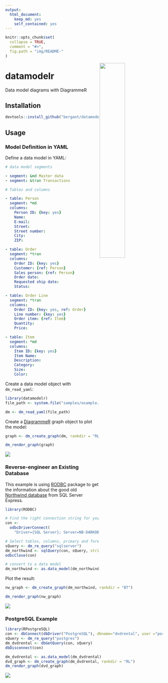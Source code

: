 ```yaml
---
output: 
  html_document: 
    keep_md: yes
    self_contained: yes
---
```


```r
knitr::opts_chunk$set(
  collapse = TRUE,
  comment = "#>",
  fig.path = "img/README-"
)
```

<img width="40%" align="right" src="img/sample.png" />

# datamodelr
Data model diagrams with DiagrammeR

## Installation

```r
devtools::install_github("bergant/datamodelr")
```


## Usage

### Model Definition in YAML

Define a data model in YAML:

```yaml
# data model segments

- segment: &md Master data
- segment: &tran Transactions

# Tables and columns

- table: Person
  segment: *md
  columns:
    Person ID: {key: yes}
    Name:
    E-mail:
    Street:
    Street number:
    City:
    ZIP:

- table: Order
  segment: *tran
  columns:
    Order ID: {key: yes}
    Customer: {ref: Person}
    Sales person: {ref: Person}
    Order date:
    Requested ship date:
    Status:

- table: Order Line
  segment: *tran
  columns:
    Order ID: {key: yes, ref: Order}
    Line number: {key: yes}
    Order item: {ref: Item}
    Quantity:
    Price:

- table: Item
  segment: *md
  columns:
    Item ID: {key: yes}
    Item Name:
    Description:
    Category:
    Size:
    Color:
```

Create a data model object with `dm_read_yaml`:

```r
library(datamodelr)
file_path <- system.file("samples/example.yml", package = "datamodelr")

dm <- dm_read_yaml(file_path)
```

Create a [DiagrammeR](https://cran.r-project.org/package=DiagrammeR) graph object
to plot the model:

```r
graph <- dm_create_graph(dm, rankdir = "RL")

dm_render_graph(graph)
```

![](img/sample.png)

### Reverse-engineer an Existing Database

This example is using [RODBC](http://CRAN.R-project.org/package=RODBC) 
package to get the information about 
the good old [Northwind database](https://northwinddatabase.codeplex.com/) 
from SQL Server Express.

```r
library(RODBC)

# Find the right connection string for your database:
con <- 
  odbcDriverConnect(
    "Driver={SQL Server}; Server=NB-DARKOB\\SQLEXPRESS; Database=Northwind")

# Select tables, columns, primary and foreign keys:
sQuery <- dm_re_query("sqlserver")
dm_northwind <- sqlQuery(con, sQuery, stringsAsFactors = FALSE, errors=TRUE)
odbcClose(con)

# convert to a data model
dm_northwind <- as.data_model(dm_northwind)
```

Plot the result:

```r
nw_graph <- dm_create_graph(dm_northwind, rankdir = "BT")

dm_render_graph(nw_graph)
```

![](img/northwind.png)

### PostgreSQL Example


```r

library(RPostgreSQL)
con <- dbConnect(dbDriver("PostgreSQL"), dbname="dvdrental", user ="postgres")
sQuery <- dm_re_query("postgres")
dm_dvdrental <- dbGetQuery(con, sQuery) 
dbDisconnect(con)

dm_dvdrental <- as.data_model(dm_dvdrental)
dvd_graph <- dm_create_graph(dm_dvdrental, rankdir = "RL")
dm_render_graph(dvd_graph)
```

![](img/dvdrentals.png)

